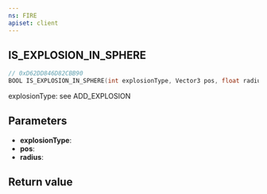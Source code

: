 ```yaml
---
ns: FIRE
apiset: client
---
```

## IS_EXPLOSION_IN_SPHERE

```c
// 0xD62DD846D82CBB90
BOOL IS_EXPLOSION_IN_SPHERE(int explosionType, Vector3 pos, float radius);
```

explosionType: see ADD_EXPLOSION

## Parameters
* **explosionType**:
* **pos**:
* **radius**:

## Return value